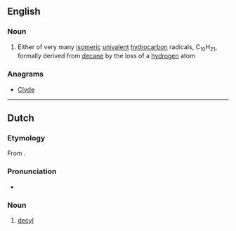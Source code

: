 ==English==

===Noun===
{{en-noun}}

# {{context|organic chemistry|lang=en}} Either of very many [[isomeric]] [[univalent]] [[hydrocarbon]] radicals, C<sub>10</sub>H<sub>21</sub>, formally derived from [[decane]] by the loss of a [[hydrogen]] atom

===Anagrams===
* [[Clyde#English|Clyde]]

----

==Dutch==

===Etymology===
From {{confix|dec|yl|lang=nl}}.

===Pronunciation===
* {{IPA|lang=nl|/deːˈsil/}}
{{hyphenation|de|cyl}}
===Noun===
{{nl-noun|n|-|-}}

# {{context|organic chemistry|lang=nl}} [[#English|decyl]]